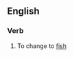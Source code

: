 {{1913}}
==English==

===Verb===
{{en-verb|fishifies|fishifying|fishified|fishified}}

# {{transitive}} To change to [[fish]]